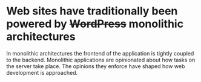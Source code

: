 
# Web sites have traditionally been powered by ~~WordPress~~ monolithic architectures

<Split>
  <MonolitichArchitectures />
</Split>

<Notes>
  <p>
    In monolithic architectures the frontend of the 
    application is tightly coupled to the backend.
    Monolithic applications are opinionated about how 
    tasks on the server take place. The opinions they
    enforce have shaped how web development is approached.
  </p>
</Notes>
